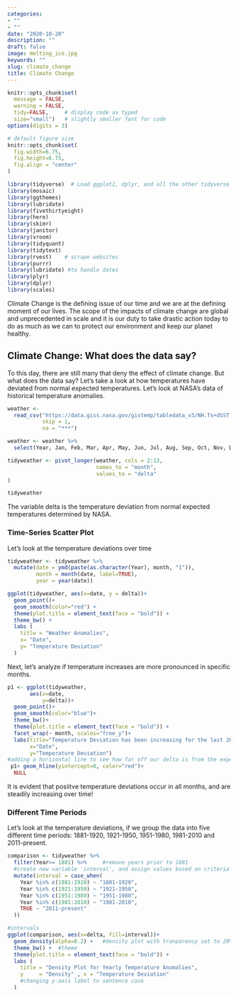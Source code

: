 ```yaml
---
categories:
- ""
- ""
date: "2020-10-20"
description: ""
draft: false
image: melting_ice.jpg
keywords: ""
slug: climate_change
title: Climate Change
---
```


```r
knitr::opts_chunk$set(
  message = FALSE, 
  warning = FALSE, 
  tidy=FALSE,     # display code as typed
  size="small")   # slightly smaller font for code
options(digits = 3)

# default figure size
knitr::opts_chunk$set(
  fig.width=6.75, 
  fig.height=6.75,
  fig.align = "center"
)
```

```r
library(tidyverse)  # Load ggplot2, dplyr, and all the other tidyverse packages
library(mosaic)
library(ggthemes)
library(lubridate)
library(fivethirtyeight)
library(here)
library(skimr)
library(janitor)
library(vroom)
library(tidyquant)
library(tidytext)
library(rvest)    # scrape websites
library(purrr)  
library(lubridate) #to handle dates
library(plyr)
library(dplyr)
library(scales)
```

Climate Change is the defining issue of our time and we are at the defining moment of our lives. The scope of the impacts of climate change are global and unprecedented in scale and it is our duty to take drastic action today to do as much as we can to protect our environment and keep our planet healthy.


## Climate Change: What does the data say?

To this day, there are still many that deny the effect of climate change. But what does the data say? Let's take a look at how temperatures have deviated from normal expected temperatures. 
Let's look at NASA's data of historical temperature anomalies.

```r
weather <- 
  read_csv("https://data.giss.nasa.gov/gistemp/tabledata_v3/NH.Ts+dSST.csv", 
           skip = 1, 
           na = "***")

weather <- weather %>% 
  select(Year, Jan, Feb, Mar, Apr, May, Jun, Jul, Aug, Sep, Oct, Nov, Dec)

tidyweather <- pivot_longer(weather, cols = 2:13,
                            names_to = "month",
                            values_to = "delta"
)

tidyweather
```

The variable delta is the temperature deviation from normal expected temperatures determined by NASA.

### Time-Series Scatter Plot

Let's look at the temperature deviations over time 

```r

tidyweather <- tidyweather %>%
  mutate(date = ymd(paste(as.character(Year), month, "1")),
         month = month(date, label=TRUE),
         year = year(date))

ggplot(tidyweather, aes(x=date, y = delta))+
  geom_point()+
  geom_smooth(color="red") +
  theme(plot.title = element_text(face = "bold")) +
  theme_bw() +
  labs (
    title = "Weather Anomalies",
    x= "Date",
    y= "Temperature Deviation"
  )

```

Next, let's analyze if temperature increases are more pronounced in specific months.

```r

p1 <- ggplot(tidyweather, 
       aes(x=date, 
           y=delta))+
  geom_point()+
  geom_smooth(color="blue")+
  theme_bw()+
  theme(plot.title = element_text(face = "bold")) +
  facet_wrap(~ month, scales="free_y")+
  labs(title="Temperature Deviation has been increasing for the last 20 years",
       x="Date",
       y="Temperature Deviation")
#adding a horizontal line to see how far off our delta is from the expected value
 p1+ geom_hline(yintercept=0, color="red")+
  NULL

```

It is evident that posiitve temperature deviations occur in all months, and are steadily increasing over time!

### Different Time Periods

Let's look at the temperature deviations, if we group the data into five different time periods: 1881-1920, 1921-1950, 1951-1980, 1981-2010 and 2011-present.

```r

comparison <- tidyweather %>% 
  filter(Year>= 1881) %>%     #remove years prior to 1881
  #create new variable 'interval', and assign values based on criteria below:
  mutate(interval = case_when(
    Year %in% c(1881:1920) ~ "1881-1920",
    Year %in% c(1921:1950) ~ "1921-1950",
    Year %in% c(1951:1980) ~ "1951-1980",
    Year %in% c(1981:2010) ~ "1981-2010",
    TRUE ~ "2011-present"
  ))

#intervals
ggplot(comparison, aes(x=delta, fill=interval))+
  geom_density(alpha=0.2) +   #density plot with tranparency set to 20%
  theme_bw() +  #theme
  theme(plot.title = element_text(face = "bold")) +
  labs (
    title = "Density Plot for Yearly Temperature Anomalies",
    y     = "Density" , x = "Temperature Deviation"
    #changing y-axis label to sentence case
  )

```
